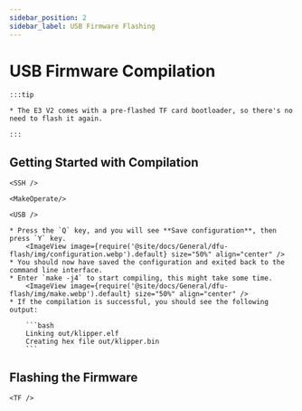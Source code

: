 ```yaml
---
sidebar_position: 2
sidebar_label: USB Firmware Flashing
---
```






# USB Firmware Compilation

    :::tip

    * The E3 V2 comes with a pre-flashed TF card bootloader, so there's no need to flash it again.

    :::

## Getting Started with Compilation

    <SSH />

    <MakeOperate/>

    <USB />

    * Press the `Q` key, and you will see **Save configuration**, then press `Y` key.
        <ImageView image={require('@site/docs/General/dfu-flash/img/configuration.webp').default} size="50%" align="center" />
    * You should now have saved the configuration and exited back to the command line interface.
    * Enter `make -j4` to start compiling, this might take some time.
        <ImageView image={require('@site/docs/General/dfu-flash/img/make.webp').default} size="50%" align="center" />
    * If the compilation is successful, you should see the following output:

        ```bash
        Linking out/klipper.elf
        Creating hex file out/klipper.bin
        ```


## Flashing the Firmware

    <TF />